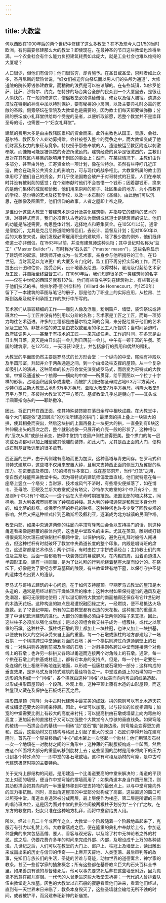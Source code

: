 ```yaml
---
---
---
```

title: 大教堂
---




何以西欧在1000年后的两个世纪中修建了这么多教堂？在不及现今人口1/5的当时欧洲，有何需要修建那么大的教堂？即使现在，在最神圣的节日这些教堂也难得坐满。一个农业社会有什么能力负担建筑耗费如此庞大，就是工业社会也难以维持的大厦呢？

人口很少，但他们有信仰；他们很贫穷，却肯施予。在圣日或圣堂，崇拜者如此众多，圣丹尼斯的絮热曾说，“妇女们被迫奔向祭坛而以男人们的头颅为通道”，大修道院的院长筹钱修建教堂，而稍微的浪费是可以被谅解的。在有些城镇，如佛罗伦萨、比萨、沙特尔、约克，在特殊的场合集合全部的民众到一个大厦里去，是很让人愉快的。在一般的修道院，僧侣教堂必须供给僧侣、修女以及俗人膳宿。遗迹必须放在特别的神龛中加以特别保护，要有秘祷的小房间，以及主要典礼时必需的宽敞的圣殿。侧旁祭坛在僧院及大教堂也是需要的，因为教士们每天都要做弥撒；分隔的祭坛或小礼拜堂供给每个受宠的圣者，以便听取诉愿，若整个教堂并不是崇拜圣母的话，也需要一个“妇女礼拜堂”。

建筑的费用大多是由主教辖区累积的资金而来。此外主教也从国王、贵族、会社、基尔特、教区及个人处劝募捐赠。会社被卷入整个的竞争之中，而大教堂变成了他们财富及权力的象征与竞争。特权授予那些奉献的人，遗迹被运至教区附近以刺激奉献，而慷慨可能是被偶然的奇迹所激励的。建筑经费的竞争是很激烈的，主教们反对在其教区内募集的款项用于别区的事业上；然而，在某些情况下，主教们由许多部分，甚至由外地，汇寄资金给一项计划，像在沙特尔。虽然有些呼吁几近压迫，教会在动员公共资金上的影响力，可与现代的战争相比。大教堂所属的教士团体用尽了他们自己的资金，并几乎使法国教会破产于对哥特式的狂爱。人们在奉献时并没有被剥削的感觉；在个别奉献时他们不会吝惜一个钱币；因着那钱币，换来的是他们集体的成就和骄傲，他们用来崇拜的房子、社区集会的地方、为小孩教育的学校、基尔特的艺术及技艺学校，以及一本石制的《圣经》，由此他们可以沉思，在雕像及图画里，他们信仰的故事。人者之屋即上帝之殿。

是谁设计这些大教堂？若建筑术是设计及美化建筑物，并指导它的结构的艺术的话，对哥特式而言，我们必须否认古老的认为僧侣或修道士是建筑师的说法。他们的功能是陈述需要，构思整体计划，选择地点和筹集资金。在1050年以前，通常是僧侣们，尤其是克吕尼修道院的僧侣们，去设计、监督及计划；但对1050年以后的大教堂来说，我们发现必需雇用职业的建筑师，除了极少数的例外，他们既非修道士亦非僧侣。在1563年以前，并没有建筑师这种头衔；其中世纪时名称为“监工”（“Master Builder”），有时称为“石头匠”（“master mason”），这些名称显示了建筑师的起源。建筑师开始成为一位艺术家，亲身参与他所指导的工作。在13世纪，当财富足以允许更广的大厦及专门化时，监工们不再分担实际的工作，而只提出设计图和估价，接受合同，设计地基及绘图，取得材料，雇用及付薪给艺术家及工匠，并自始至终监督工程。在1050年后，我们知道很多这一类建筑师的名字——仅在中世纪的西班牙就有137位。他们有些将名字刻在建筑物上，有些著述关于他们技艺的书。维拉尔德·德·洪奈科特（Villard de Honnecourt，约1250年）留下了一本建筑的草图与笔记的册子，那是他为了职业上的实际应用，从拉昂、兰斯到洛桑及匈牙利承揽工作的旅行中所写的。

艺术家们从事较精细的工作——雕刻人像及浮雕，粉刷窗户、墙壁，装饰祭坛或诗班席位——与工匠并没有特别用以分辨的名称；艺术家是工匠之工匠，而每一项努力均往艺术迈进。许多的工程都是由基尔特之间的合同，来分配给属于他们的艺术家及工匠的。非技术性的劳工是由农奴或雇用的移民工人所提供；当时间紧迫时，政府征调男人——甚至于有技术的工匠——来完成任务。工作的时间，在冬天是由日出到日落，夏天是由日出前一会儿到日落前一会儿，中午有一顿丰富的午餐。英国的建筑家，在1275年，一天可获12便士，并包括旅行的费用和偶然的赠礼。

大教堂的平面图仍然主要是罗马式的长方形会堂：一个纵向的中堂，尾端有神殿以及半圆形室，升起并介于两条通道之间，到一个由墙及柱支撑的屋顶。从一个复杂却吸引人的演进，这种简单的长方形会堂先演变成罗马式，而后变为哥特式的大教堂。中堂及通道被一个袖廊——横向的中堂——所贯穿，给平面图以一个拉丁十字样的形状。占地面积因竞争或虔敬，而被扩大到巴黎圣母院占地6.3万平方英尺，沙特尔或兰斯大教堂占地6.6万平方英尺，亚眠大教堂7万平方英尺，科隆大教堂9万平方英尺，圣彼得大教堂10万平方英尺。基督教堂几乎总是朝向于——其头或半圆室指向东的——耶路撒冷。

因此，将正门开在西正面，使其特殊装饰能在落日余晖中相映成趣。在大教堂中，每个大门都是依“退凹层次”的方法所建造的拱门：最里面的拱上叠上一块较大的拱，使其相叠而突出，然后这块拱的上面再叠上一块更大的拱，一直叠到有8块这种伸展出头的层次之后，整个就形成像一只展开的介壳一般的形状了。这种相似的“层次从属”或部分渐变，使得中堂拱门或窗户侧柱显得更美。整个拱门的每一层次或石块都可以加上雕塑或其他雕刻装饰，如此大门，尤其是西正面的大门，便构成石制基督教训里的很多章节。

西正面的庄严，由于两侧建有高塔而更为加深。这种高塔与青史同存。在罗马式和哥特式建筑中，这些塔不仅用来安置大钟，且用来支持西正面的侧压力及翼廊的纵压力。在诺曼底及英国，1/3的塔有许多窗口，或在基部洞开，当作“灯笼”之用，使自然光线能照进教堂中央。因为哥特式的建筑师偏爱垂直线，他们就特意在每一座塔上竖立一个塔尖；当财源、技术或风气不济时，有些塔尖便掉落了，如在博韦、圣母院、亚眠及兰斯大教堂就没有塔尖，沙特尔大教堂的3个中只有2个，拉昂则5个中只有1个塔尖——这个远在大革命时期被摧毁。法国北部的塔尖林立，同样地，意大利各城市则布满了钟塔或钟楼。意大利的钟塔通常是和教堂本身分开的，如比萨的斜塔，或佛罗伦萨的乔托的钟塔。这种钟塔也许多少受了回教尖塔的影响，然后又把这种样式传到巴勒斯坦及叙利亚，逐渐成为北方城镇的民间钟塔。

教堂内部，如果中央通道两侧的柱廊向平顶穹隆弯曲会合以支持拱门的话，则这种甬道看来像是翻覆的船体内壳，这也是中堂取名的由来。尤其在英国，雕刻或打铸得很美观的大理石或铁制栏杆横跨中堂，以保护内殿，避免在礼拜时被俗人闯进去，但这种栏杆有时就破坏了教堂中央甬道长度的整个印象。内殿是唱诗班的席位，这通常都是艺术作品；两个讲坛，有时由拉丁字拼成读经台；主持教士们的席位及主祭坛，后面一般都悬有一块装饰过的幕或屏风。在内殿四周，沿着甬道进入半圆形正殿，建有一排回廊，是为了让礼拜的行列能绕着整座大厦而设计的。在祭坛下，好像是为了要纪念罗马墓窖的陵寝，有些教堂建有地下墓，以保存守护圣徒的遗体或杰出要人的遗骸。

罗马式与哥特式建筑的中心问题，在于如何支持屋顶。早期罗马式教堂的屋顶是木头造的，通常是用经过相当干燥处理后的橡木；这种木材如果保持适当的通风及避免潮湿，都可无限期地使用；所以温切斯特大教堂的南面袖廊还保存有它11世纪时的木造天花板。这种构造的缺点是易遭祝融回禄之灾，一经燃烧，便不易抵达火场施救。到了12世纪早期，所有的主要教堂都有石造的天花板。这种屋顶的重量决定了中世纪欧洲建筑的进化。大部分的重量必须由中堂两侧的柱子来支撑。因此，这些柱子必须加以强化或增加；是以必须组合数支柱子成为一组簇柱，或代之以厚重的石墩。这种柱子、簇柱或石墩的顶上都加上一块柱冠，也许又加上一块拱基，以便使有较大的空间承受来自上面的重量。每一个石墩或簇柱的地方都建起了一堵石拱：一个横拱跨过中堂通到对面的石墩；另一个横拱则跨过甬道通到壁上的石墩；一对纵拱则各通到前邻及后邻的石墩；一对斜拱则各跨过中堂而连接两个对角线上的石墩；也许另一斜拱又各跨过甬道而连接两个对角线上的石墩。通常，每一个拱在石墩上的拱基或柱冠上，都有它本身的支持点。但是，每一个拱一定要在一条连绵的线上相继不断地连到地面，以形成一组簇柱或石墩的一部分；这样构成的垂直效果，是罗马式及哥特式建筑的最佳特色之一。中堂或甬道上的石墩的每一四边形的角构成一个“间格”，各个拱就由这种“间格”以优美而向内弯曲的线条造起，以形成拱形圆屋顶的一个段落。外观上看，这种平顶上覆有木造的山形屋顶，而这种屋顶又藏在及保护在石板或石瓦之后。

拱形圆屋顶（穹隆）为中古时代建筑中最完美的成就。拱的原则可以有比木造天花板或楣梁还要大的空间来伸展。因此，中堂可以加宽，以与较长的长度相调和；加宽的中堂需要比例上有较大的高度来衬托；可以提高拱由石墩或墙壁上向内弯曲的高度；更加延长的直接柱子又可以加强整个大教堂令人惊骇的垂直线条。如果穹隆的棱线——石拱会合的基线——用砖“肋”或石“肋”装饰边缘，则穹隆会变得更加调和。然后，这些肋材又在结构与格局上引起了重大的改良：石匠们学得开始在建穹隆时，首先在一个容易移动的“中心”或木架上一次竖起一个肋材；他们用轻质石材一次一个地填在一对肋材之间的三角形中；这种薄的石制腹板构成一个凹面，然后由这个凹面将大部分的重量转移到肋材上去；这些坚固的肋材是用来将向下的压力引到各个特殊点的——即中堂的各石墩或墙。这种有穹棱及肋材的穹隆，是中古时代建筑极盛时期的主要特色。

关于支持上部结构的问题，是用建造一个比甬道要高的中堂来解决的；甬道的平顶加上对面的墙壁，便当作中堂穹隆的撑墙而用了；如果甬道本身当作圆形屋顶，则其肋形拱会把其向内的一半重量转移到中堂支持物的最弱点上，以与中堂穹隆向外的压力相抗衡。同时，高出甬道屋顶的中堂部分就构成了高窗，这些直通的窗口可以照亮中堂。甬道本身通常被分成两层，最上层便作为楼座，第二层是所谓的三间的唱诗班席位，这是因为面对中堂的拱形空间被两根柱子划分为“三个门”之故。在东方的教堂内，妇女只准在这种地方礼拜，而将中堂留给男人用。

所以，经过十几二十年或百年之久，大教堂一个阶段随着一个阶段地盖起来了，克服万有引力以礼赞上帝。大教堂落成之后，便在隆重的典礼中奉献给上帝，参加这种盛典的来宾包括高僧、要人、香客与观光客，以及除了村中无神论者之外的村民。这之后，仍要花费许多年的时间来完成外部、内部，及增设成千上万的各种装潢。几世纪之后，人们可以在教堂的大门上、窗户上、柱冠上及墙壁上，读出雕出来或画出来的历史与信仰的传奇——上帝开天辟地、人类堕落、最后审判等的故事，先知们与族长们的生活，圣徒的苦难与奇迹，动物世界的道德寓言，神学家的教条，甚至一些哲学家的抽象概念；所有这些都在基督教义巨大的石头百科全书里。如果善良有德的基督徒死后，他可以事先要求死后葬在这些墙壁附近，因为魔鬼不愿意在那儿徘徊。一代代的人曾走进这些大教堂去祈祷；一代代的人曾排着队伍由教堂走入坟墓。灰色的大教堂以岩石般的寂静看着他们进来，看着他们经过，直到有一天世界末日来临了，教条本身毁灭了，这些圣墙就会输给无所不蚀的时间，或者被铲平，而另建奉祀新神的新庙堂。
